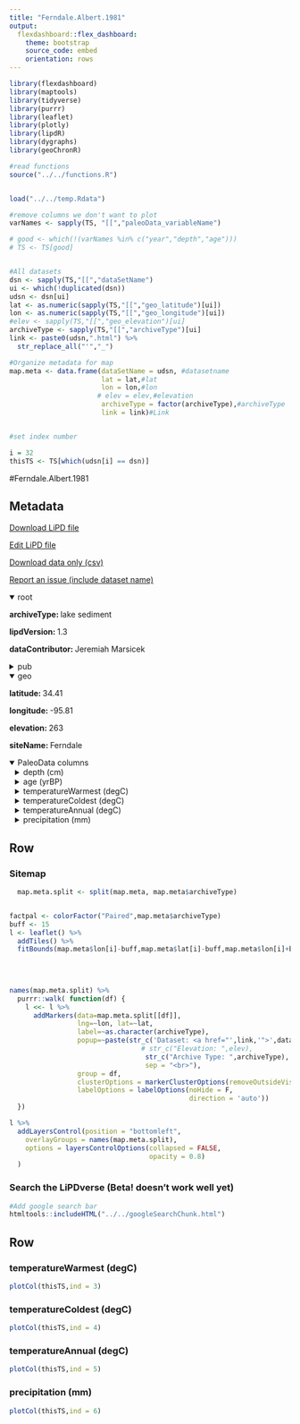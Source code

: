 ```yaml
---
title: "Ferndale.Albert.1981"
output: 
  flexdashboard::flex_dashboard:
    theme: bootstrap
    source_code: embed
    orientation: rows
---
```


```r
library(flexdashboard)
library(maptools)
library(tidyverse)
library(purrr)
library(leaflet)
library(plotly)
library(lipdR)
library(dygraphs)
library(geoChronR)

#read functions
source("../../functions.R")


load("../../temp.Rdata")

#remove columns we don't want to plot
varNames <- sapply(TS, "[[","paleoData_variableName")

# good <- which(!(varNames %in% c("year","depth","age")))
# TS <- TS[good]


#All datasets
dsn <- sapply(TS,"[[","dataSetName")
ui <- which(!duplicated(dsn))
udsn <- dsn[ui]
lat <- as.numeric(sapply(TS,"[[","geo_latitude")[ui])
lon <- as.numeric(sapply(TS,"[[","geo_longitude")[ui])
#elev <- sapply(TS,"[[","geo_elevation")[ui]
archiveType <- sapply(TS,"[[","archiveType")[ui]
link <- paste0(udsn,".html") %>% 
  str_replace_all("'","_")

#Organize metadata for map
map.meta <- data.frame(dataSetName = udsn, #datasetname
                       lat = lat,#lat
                       lon = lon,#lon
                      # elev = elev,#elevation
                       archiveType = factor(archiveType),#archiveType
                       link = link)#Link


#set index number

i = 32
thisTS <- TS[which(udsn[i] == dsn)]
```
#Ferndale.Albert.1981

Metadata {.sidebar}
-------------------------------------
[Download LiPD file](Ferndale.Albert.1981.lpd)
            

[Edit LiPD file](http://lipd.net/playground?source=http://lipdverse.org/wNAm0_1_0/Ferndale.Albert.1981.lpd)
            

[Download data only (csv)](Ferndale.Albert.1981.csv)
            

[Report an issue (include dataset name)](https://github.com/nickmckay/LiPDverse/issues)

<details open style="margin-left: 0px">
<summary>root</summary>
<p style="margin-left: 0px"><strong>archiveType: </strong>lake sediment
<p style="margin-left: 0px"><strong>lipdVersion: </strong>1.3
<p style="margin-left: 0px"><strong>dataContributor: </strong>Jeremiah Marsicek
</details>
<details>
<summary>pub</summary>
<details style="margin-left: 10px">
<summary>pub1</summary>
<p style="margin-left: 10px"><strong>journal: </strong>Studies in Oklahoma's Past
<p style="margin-left: 10px"><strong>pubYear: </strong>NA
<p style="margin-left: 10px"><strong>title: </strong>Ferndale Bog and Natural Lake: Five Thousand Years of Environmental Change in Southeastern Oklahoma
</details>
</details>
<details open style="margin-left: 0px">
<summary>geo</summary>
<p style="margin-left: 0px"><strong>latitude: </strong>34.41
<p style="margin-left: 0px"><strong>longitude: </strong>-95.81
<p style="margin-left: 0px"><strong>elevation: </strong>263
<p style="margin-left: 0px"><strong>siteName: </strong>Ferndale
</details>
<details open>
<summary>PaleoData columns</summary>
<details style="margin-left: 10px">
<summary>depth (cm)</summary>
<p style="margin-left: 10px"><strong>TSid: </strong>M2Linevd7ciP
<p style="margin-left: 10px"><strong>variableName: </strong>depth
<p style="margin-left: 10px"><strong>units: </strong>cm
</details>
<details style="margin-left: 10px">
<summary>age (yrBP)</summary>
<p style="margin-left: 10px"><strong>TSid: </strong>M2L7e19vfbbP
<p style="margin-left: 10px"><strong>variableName: </strong>age
<p style="margin-left: 10px"><strong>units: </strong>yrBP
</details>
<details style="margin-left: 10px">
<summary>temperatureWarmest (degC)</summary>
<p style="margin-left: 10px"><strong>TSid: </strong>M2Lfivgg76xP
<p style="margin-left: 10px"><strong>variableName: </strong>temperatureWarmest
<p style="margin-left: 10px"><strong>units: </strong>degC
<details>
<summary>interpretation</summary>
<details style="margin-left: 20px">
<summary>1</summary>
<p style="margin-left: 20px"><strong>direction: </strong>positive
<p style="margin-left: 20px"><strong>interpDirection: </strong>positive
<p style="margin-left: 20px"><strong>scope: </strong>climate
<p style="margin-left: 20px"><strong>season: </strong>warmest month
<p style="margin-left: 20px"><strong>seasonality: </strong>warmest month
<p style="margin-left: 20px"><strong>variable: </strong>T
<p style="margin-left: 20px"><strong>variableDetail: </strong>air@surface
</details>
</details>
</details>
<details style="margin-left: 10px">
<summary>temperatureColdest (degC)</summary>
<p style="margin-left: 10px"><strong>TSid: </strong>M2Lasjuwzq8P
<p style="margin-left: 10px"><strong>variableName: </strong>temperatureColdest
<p style="margin-left: 10px"><strong>units: </strong>degC
<details>
<summary>interpretation</summary>
<details style="margin-left: 20px">
<summary>1</summary>
<p style="margin-left: 20px"><strong>direction: </strong>positive
<p style="margin-left: 20px"><strong>interpDirection: </strong>positive
<p style="margin-left: 20px"><strong>scope: </strong>climate
<p style="margin-left: 20px"><strong>season: </strong>coldest month
<p style="margin-left: 20px"><strong>seasonality: </strong>coldest month
<p style="margin-left: 20px"><strong>variable: </strong>T
<p style="margin-left: 20px"><strong>variableDetail: </strong>air@surface
</details>
</details>
</details>
<details style="margin-left: 10px">
<summary>temperatureAnnual (degC)</summary>
<p style="margin-left: 10px"><strong>TSid: </strong>M2Luyrjjlf0P
<p style="margin-left: 10px"><strong>variableName: </strong>temperatureAnnual
<p style="margin-left: 10px"><strong>units: </strong>degC
<p style="margin-left: 10px"><strong>useInGlobalTemperatureAnalysis: </strong>TRUE
<details>
<summary>interpretation</summary>
<details style="margin-left: 20px">
<summary>1</summary>
<p style="margin-left: 20px"><strong>direction: </strong>positive
<p style="margin-left: 20px"><strong>interpDirection: </strong>positive
<p style="margin-left: 20px"><strong>scope: </strong>climate
<p style="margin-left: 20px"><strong>season: </strong>annual
<p style="margin-left: 20px"><strong>seasonality: </strong>annual
<p style="margin-left: 20px"><strong>variable: </strong>T
<p style="margin-left: 20px"><strong>variableDetail: </strong>air@surface
</details>
</details>
</details>
<details style="margin-left: 10px">
<summary>precipitation (mm)</summary>
<p style="margin-left: 10px"><strong>TSid: </strong>M2LjiqhzlxgP
<p style="margin-left: 10px"><strong>variableName: </strong>precipitation
<p style="margin-left: 10px"><strong>units: </strong>mm
<p style="margin-left: 10px"><strong>description: </strong>unpublished precipitation reconstruction
<details>
<summary>interpretation</summary>
<details style="margin-left: 20px">
<summary>1</summary>
<p style="margin-left: 20px"><strong>direction: </strong>positive
<p style="margin-left: 20px"><strong>interpDirection: </strong>positive
<p style="margin-left: 20px"><strong>scope: </strong>climate
<p style="margin-left: 20px"><strong>season: </strong>annual
<p style="margin-left: 20px"><strong>seasonality: </strong>annual
<p style="margin-left: 20px"><strong>variable: </strong>P
<p style="margin-left: 20px"><strong>variableDetail: </strong>@surface
</details>
</details>
</details>

Row {.tabset .tabset-fade}
-----------------------------------------------------------------------

### Sitemap

```r
  map.meta.split <- split(map.meta, map.meta$archiveType)


factpal <- colorFactor("Paired",map.meta$archiveType)
buff <- 15
l <- leaflet() %>% 
  addTiles() %>% 
  fitBounds(map.meta$lon[i]-buff,map.meta$lat[i]-buff,map.meta$lon[i]+buff,map.meta$lat[i]+buff)
  

  
  
names(map.meta.split) %>%
  purrr::walk( function(df) {
    l <<- l %>%
      addMarkers(data=map.meta.split[[df]],
                 lng=~lon, lat=~lat,
                 label=~as.character(archiveType),
                 popup=~paste(str_c('Dataset: <a href="',link,'">',dataSetName,'</a>'),
                                 # str_c("Elevation: ",elev),
                                  str_c("Archive Type: ",archiveType),
                                  sep = "<br>"),
                 group = df,
                 clusterOptions = markerClusterOptions(removeOutsideVisibleBounds = F),
                 labelOptions = labelOptions(noHide = F,
                                             direction = 'auto'))
  })

l %>%
  addLayersControl(position = "bottomleft",
    overlayGroups = names(map.meta.split),
    options = layersControlOptions(collapsed = FALSE,
                                   opacity = 0.8)
  )
```

### Search the LiPDverse (Beta! doesn't work well yet)
```r
#Add google search bar
htmltools::includeHTML("../../googleSearchChunk.html")
```


Row {.tabset .tabset-fade}
-----------------------------------------------------------------------

### temperatureWarmest (degC)
```r
plotCol(thisTS,ind = 3)
```

### temperatureColdest (degC)
```r
plotCol(thisTS,ind = 4)
```

### temperatureAnnual (degC)
```r
plotCol(thisTS,ind = 5)
```

### precipitation (mm)
```r
plotCol(thisTS,ind = 6)
```

